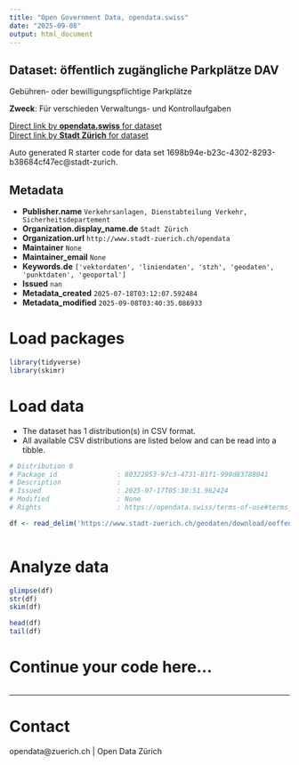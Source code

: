 ```yaml
---
title: "Open Government Data, opendata.swiss"
date: "2025-09-08"
output: html_document
---
```


## Dataset: öffentlich zugängliche Parkplätze DAV

Gebühren- oder bewilligungspflichtige Parkplätze

**Zweck**: Für verschieden Verwaltungs- und Kontrollaufgaben

[Direct link by **opendata.swiss** for dataset](https://opendata.swiss/de/dataset/offentlich-zugangliche-parkplatze-dav)<br>
[Direct link by **Stadt Zürich** for dataset](https://data.stadt-zuerich.ch/dataset/geo_oeffentlich_zugaengliche_parkplaetze_dav)

Auto generated R starter code for data set 1698b94e-b23c-4302-8293-b38684cf47ec@stadt-zurich.

## Metadata

- **Publisher.name** `Verkehrsanlagen, Dienstabteilung Verkehr, Sicherheitsdepartement`
- **Organization.display_name.de** `Stadt Zürich`
- **Organization.url** `http://www.stadt-zuerich.ch/opendata`
- **Maintainer** `None`
- **Maintainer_email** `None`
- **Keywords.de** `['vektordaten', 'liniendaten', 'stzh', 'geodaten', 'punktdaten', 'geoportal']`
- **Issued** `nan`
- **Metadata_created** `2025-07-18T03:12:07.592484`
- **Metadata_modified** `2025-09-08T03:40:35.086933`


# Load packages

```r

library(tidyverse)
library(skimr)

```

# Load data

-   The dataset has 1 distribution(s) in CSV format.
-   All available CSV distributions are listed below and can be read into a tibble.

```r

# Distribution 0
# Package_id               : 80322953-97c3-4731-81f1-999d83788041
# Description              : 
# Issued                   : 2025-07-17T05:30:51.962424
# Modified                 : None
# Rights                   : https://opendata.swiss/terms-of-use#terms_open

df <- read_delim('https://www.stadt-zuerich.ch/geodaten/download/oeffentlich_zugaengliche_Parkplaetze_DAV?format=10008')



```

# Analyze data

```r

glimpse(df)
str(df)
skim(df)

head(df)
tail(df)

```

# Continue your code here...

```r

```

------------------------------------------------------------------------

# Contact

opendata@zuerich.ch | Open Data Zürich
